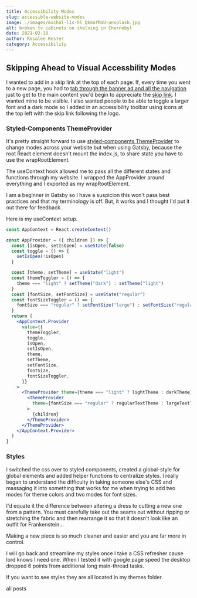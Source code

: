 ```yaml
---
title: Accessibility Modes
slug: accessible-website-modes
image: ./images/michal-lis-hl_QkmafMaU-unsplash.jpg
alt: broken tv cabinets on shelving in Chernobyl
date: 2021-02-18
author: Rosalee Rester
category: Accessibility
---
```



## Skipping Ahead to Visual Accessbility Modes

I wanted to add in a skip link at the top of each page. If, every time you went to a new page, you had to [tab through the banner ad and all the navigation](https://www.schoolhouse.com/) just to get to the main content you'd begin to appreciate the [skip link](https://webaim.org/techniques/skipnav/). I wanted mine to be visible. I also wanted people to be able to toggle a larger font and a dark mode so I added in an accessibility toolbar using icons at the top left with the skip link following the logo.

### Styled-Components ThemeProvider

It's pretty straight forward to use [styled-components ThemeProvider](https://www.smashingmagazine.com/2020/04/dark-mode-react-apps-styled-components/) to change modes across your website but when using Gatsby, because the root React element doesn't mount the index.js, to share state you have to use the wrapRootElement.

The useContext hook allowed me to pass all the different states and functions through my website. I wrapped the AppProvider around everything and I exported as my wrapRootElement.

I am a beginner in Gatsby so I have a suspicion this won't pass best practices and that my terminology is off. But, it works and I thought I'd put it out there for feedback.

Here is my useContext setup.

```jsx
const AppContext = React.createContext()

const AppProvider = ({ children }) => {
  const [isOpen, setIsOpen] = useState(false)
  const toggle = () => {
    setIsOpen(!isOpen)
  }

  const [theme, setTheme] = useState("light")
  const themeToggler = () => {
    theme === "light" ? setTheme("dark") : setTheme("light")
  }
  const [fontSize, setFontSize] = useState("regular")
  const fontSizeToggler = () => {
    fontSize === "regular" ? setFontSize("large") : setFontSize("regular")
  }
  return (
    <AppContext.Provider
      value={{
        themeToggler,
        toggle,
        isOpen,
        setIsOpen,
        theme,
        setTheme,
        setFontSize,
        fontSize,
        fontSizeToggler,
      }}
    >
      <ThemeProvider theme={theme === "light" ? lightTheme : darkTheme}>
        <ThemeProvider
          theme={fontSize === "regular" ? regularTextTheme : largeTextTheme}
        >
          {children}
        </ThemeProvider>
      </ThemeProvider>
    </AppContext.Provider>
  )
}
```

### Styles

I switched the css over to styled components, created a global-style for global elements and added helper functions to centralize styles. I really began to understand the difficulty in taking someone else's CSS and massaging it into something that works for me when trying to add two modes for theme colors and two modes for font sizes.

I'd equate it the difference between altering a dress to cutting a new one from a pattern. You must carefully take out the seams out without ripping or stretching the fabric and then rearrange it so that it doesn't look like an outfit for Frankenstein...

Making a new piece is so much cleaner and easier and you are far more in control.

I will go back and streamline my styles once I take a CSS refresher cause lord knows I need one. When I tested it with google page speed the desktop dropped 6 points from additional long main-thread tasks.

If you want to see styles they are all located in my themes folder.

<Link to="/posts" className="btn center-btn">
  all posts
</Link>
